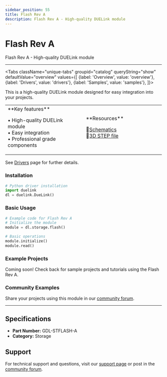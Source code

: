 ```yaml
---
sidebar_position: 55
title: Flash Rev A
description: Flash Rev A - High-quality DUELink module
---
```



# Flash Rev A

<ProductImageSelector 
  partNumber="stflash-a"
  productName="Flash Rev A"
/>

Flash Rev A - High-quality DUELink module

---

<Tabs className="unique-tabs" groupid="catalog" queryString="show" defaultValue="overview"
  values={[
    {label: 'Overview', value: 'overview'},
    {label: 'Drivers', value: 'drivers'},
    {label: 'Samples', value: 'samples'},
  ]}>

<TabItem value="overview">

This is a high-quality DUELink module designed for easy integration into your projects.

<table><td width='50%'>
**Key features**

• High-quality DUELink module<br/>
• Easy integration<br/>
• Professional grade components<br/>

</td><td width='50%'>
**Resources**
 
📄[Schematics](/sch/stflash-a.pdf)<br/>
🔩[3D STEP file](/3d/stflash-a.step)<br/>

</td></table>

</TabItem>

<TabItem value="drivers">

See [Drivers](../../engine/drivers) page for further details.

### Installation

```python
# Python driver installation
import duelink
dl = duelink.DueLink()
```

### Basic Usage

```python
# Example code for Flash Rev A
# Initialize the module
module = dl.storage.flash()

# Basic operations
module.initialize()
module.read()
```

</TabItem>

<TabItem value="samples">

### Example Projects

Coming soon! Check back for sample projects and tutorials using the Flash Rev A.

### Community Examples

Share your projects using this module in our [community forum](https://forums.ghielectronics.com).

</TabItem>

</Tabs>

---

## Specifications

- **Part Number:** GDL-STFLASH-A
- **Category:** Storage

## Support

For technical support and questions, visit our [support page](../../support) or post in the [community forum](https://forums.ghielectronics.com).

